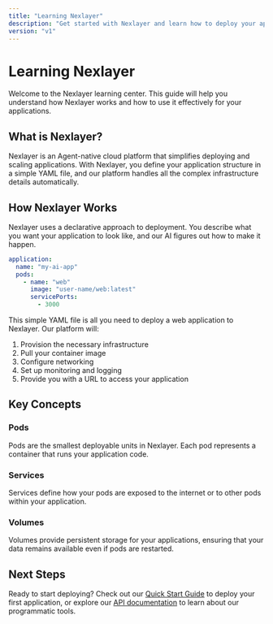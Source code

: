 ```yaml
---
title: "Learning Nexlayer"
description: "Get started with Nexlayer and learn how to deploy your applications"
version: "v1"
---
```


# Learning Nexlayer

Welcome to the Nexlayer learning center. This guide will help you understand how Nexlayer works and how to use it effectively for your applications.

## What is Nexlayer?

Nexlayer is an Agent-native cloud platform that simplifies deploying and scaling applications. With Nexlayer, you define your application structure in a simple YAML file, and our platform handles all the complex infrastructure details automatically.

## How Nexlayer Works

Nexlayer uses a declarative approach to deployment. You describe what you want your application to look like, and our AI figures out how to make it happen.

```yaml
application:
  name: "my-ai-app"
  pods:
    - name: "web"
      image: "user-name/web:latest"
      servicePorts:
        - 3000
```

This simple YAML file is all you need to deploy a web application to Nexlayer. Our platform will:

1. Provision the necessary infrastructure
2. Pull your container image
3. Configure networking
4. Set up monitoring and logging
5. Provide you with a URL to access your application

## Key Concepts

### Pods

Pods are the smallest deployable units in Nexlayer. Each pod represents a container that runs your application code.

### Services

Services define how your pods are exposed to the internet or to other pods within your application.

### Volumes

Volumes provide persistent storage for your applications, ensuring that your data remains available even if pods are restarted.

## Next Steps

Ready to start deploying? Check out our [Quick Start Guide](/docs/getting-started/quick-start) to deploy your first application, or explore our [API documentation](/docs/api-reference/overview) to learn about our programmatic tools.
